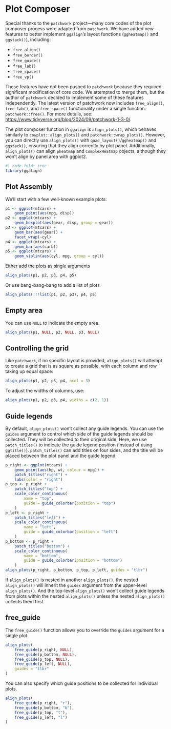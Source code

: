 # Plot Composer
Special thanks to the `patchwork` project—many core codes of the plot composer
process were adapted from `patchwork`. We have added new features to better
implement `ggalign`'s layout functions (`ggheatmap()` and `ggstack()`),
including: 

  - `free_align()`
  - `free_border()`
  - `free_guide()`
  - `free_lab()`
  - `free_space()`
  - `free_vp()`

These features have not been pushed to `patchwork` because they required
significant modification of core code. We attempted to merge them, but the
author of `patchwork` decided to implement some of these features independently.
The latest version of patchwork now includes `free_align()`, `free_lab()`, and
`free_space()` functionality under a single function: `patchwork::free()`. For
more details, see: <https://www.tidyverse.org/blog/2024/09/patchwork-1-3-0/>.

The plot composer function in `ggalign` is `align_plots()`, which behaves
similarly to `cowplot::align_plots()` and `patchwork::wrap_plots()`. However,
you can directly use `align_plots()` with `quad_layout()`/`ggheatmap()` and
`ggstack()`, ensuring that they align correctly by plot panel. Additionally,
`align_plots()` can align `pheatmap` and `ComplexHeatmap` objects, although they
won't align by panel area with ggplot2. 

```r
#| code-fold: true
library(ggalign)
```

## Plot Assembly
We'll start with a few well-known example plots:
```r
p1 <- ggplot(mtcars) +
    geom_point(aes(mpg, disp))
p2 <- ggplot(mtcars) +
    geom_boxplot(aes(gear, disp, group = gear))
p3 <- ggplot(mtcars) +
    geom_bar(aes(gear)) +
    facet_wrap(~cyl)
p4 <- ggplot(mtcars) +
    geom_bar(aes(carb))
p5 <- ggplot(mtcars) +
    geom_violin(aes(cyl, mpg, group = cyl))
```

Either add the plots as single arguments
```r
align_plots(p1, p2, p3, p4, p5)
```

Or use bang-bang-bang to add a list of plots
```r
align_plots(!!!list(p1, p2, p3), p4, p5)
```

## Empty area
You can use `NULL` to indicate the empty area.
```r
align_plots(p1, NULL, p2, NULL, p3, NULL)
```

## Controlling the grid
Like `patchwork`, if no specific layout is provided, `align_plots()` will
attempt to create a grid that is as square as possible, with each column and row
taking up equal space: 
```r
align_plots(p1, p2, p3, p4, ncol = 3)
```

To adjust the widths of columns, use:
```r
align_plots(p1, p2, p3, p4, widths = c(2, 1))
```

## Guide legends
By default, `align_plots()` won't collect any guide legends. You can use the
`guides` argument to control which side of the guide legends should be
collected. They will be collected to their original side. Here, we use
`patch_titles()` to indicate the guide legend position (instead of using
`ggtitle()`). `patch_titles()` can add titles on four sides, and the title will
be placed between the plot panel and the guide legend.

```r
p_right <- ggplot(mtcars) +
    geom_point(aes(hp, wt, colour = mpg)) +
    patch_titles("right") +
    labs(color = "right")
p_top <- p_right +
    patch_titles("top") +
    scale_color_continuous(
        name = "top",
        guide = guide_colorbar(position = "top")
    )
p_left <- p_right +
    patch_titles("left") +
    scale_color_continuous(
        name = "left",
        guide = guide_colorbar(position = "left")
    )
p_bottom <- p_right +
    patch_titles("bottom") +
    scale_color_continuous(
        name = "bottom",
        guide = guide_colorbar(position = "bottom")
    )
align_plots(p_right, p_bottom, p_top, p_left, guides = "tlbr")
```

If `align_plots()` is nested in another `align_plots()`, the nested
`align_plots()` will inherit the `guides` argument from the upper-level
`align_plots()`. And the top-level `align_plots()` won't collect guide legends
from plots within the nested `align_plots()` unless the nested `align_plots()`
collects them first.

## free_guide
The `free_guide()` function allows you to override the `guides` argument for a
single plot.
```r
align_plots(
    free_guide(p_right, NULL),
    free_guide(p_bottom, NULL),
    free_guide(p_top, NULL),
    free_guide(p_left, NULL),
    guides = "tlbr"
)
```

You can also specify which guide positions to be collected for individual plots.
```r
align_plots(
    free_guide(p_right, "r"),
    free_guide(p_bottom, "b"),
    free_guide(p_top, "t"),
    free_guide(p_left, "l")
)
```
